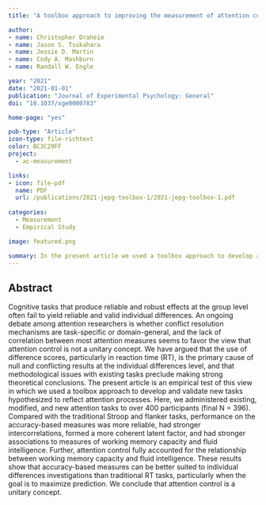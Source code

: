 ```yaml
---
title: "A toolbox approach to improving the measurement of attention control"

author:
- name: Christopher Draheim
- name: Jason S. Tsukahara
- name: Jessie D. Martin
- name: Cody A. Mashburn
- name: Randall W. Engle

year: "2021"
date: "2021-01-01"
publication: "Journal of Experimental Psychology: General"
doi: "10.1037/xge0000783"

home-page: "yes"

pub-type: "Article"
icon-type: file-richtext
color: BC3C29FF
project:
  - ac-measurement

links:
- icon: file-pdf
  name: PDF
  url: /publications/2021-jepg-toolbox-1/2021-jepg-toolbox-1.pdf
  
categories:
  - Measurement
  - Empirical Study

image: featured.png

summary: In the present article we used a toolbox approach to develop and validate new tasks hypothesized to reflect attention processes. The results show that accuracy-based measures can be better suited to individual differences investigations than traditional RT tasks, particularly when the goal is to maximize prediction.
---
```


## Abstract

Cognitive tasks that produce reliable and robust effects at the group level often fail to yield reliable and valid individual differences. An ongoing debate among attention researchers is whether conflict resolution mechanisms are task-specific or domain-general, and the lack of correlation between most attention measures seems to favor the view that attention control is not a unitary concept. We have argued that the use of difference scores, particularly in reaction time (RT), is the primary cause of null and conflicting results at the individual differences level, and that methodological issues with existing tasks preclude making strong theoretical conclusions. The present article is an empirical test of this view in which we used a toolbox approach to develop and validate new tasks hypothesized to reflect attention processes. Here, we administered existing, modified, and new attention tasks to over 400 participants (final N = 396). Compared with the traditional Stroop and flanker tasks, performance on the accuracy-based measures was more reliable, had stronger intercorrelations, formed a more coherent latent factor, and had stronger associations to measures of working memory capacity and fluid intelligence. Further, attention control fully accounted for the relationship between working memory capacity and fluid intelligence. These results show that accuracy-based measures can be better suited to individual differences investigations than traditional RT tasks, particularly when the goal is to maximize prediction. We conclude that attention control is a unitary concept.
